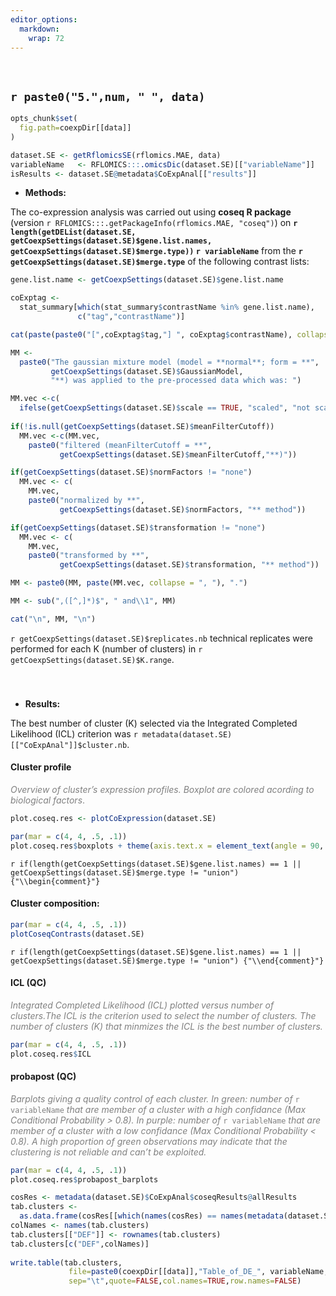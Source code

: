 ```yaml
---
editor_options: 
  markdown: 
    wrap: 72
---
```


<br>

## `r paste0("5.",num, " ", data)`

```r

opts_chunk$set(
  fig.path=coexpDir[[data]]
)

dataset.SE <- getRflomicsSE(rflomics.MAE, data)
variableName   <- RFLOMICS:::.omicsDic(dataset.SE)[["variableName"]]
isResults <- dataset.SE@metadata$CoExpAnal[["results"]]
```

* **Methods:**

The co-expression analysis was carried out using 
**coseq R package** (version `r RFLOMICS:::.getPackageInfo(rflomics.MAE, "coseq")`) on 
**`r length(getDEList(dataset.SE, getCoexpSettings(dataset.SE)$gene.list.names, getCoexpSettings(dataset.SE)$merge.type))`
`r variableName`** from
the
**`r getCoexpSettings(dataset.SE)$merge.type`** of the following 
contrast lists:

```r

gene.list.name <- getCoexpSettings(dataset.SE)$gene.list.name

coExptag <- 
  stat_summary[which(stat_summary$contrastName %in% gene.list.name),
               c("tag","contrastName")]

cat(paste(paste0("[",coExptag$tag,"] ", coExptag$contrastName), collapse = "\n"))

```

```r

MM <- 
  paste0("The gaussian mixture model (model = **normal**; form = **",
         getCoexpSettings(dataset.SE)$GaussianModel,
         "**) was applied to the pre-processed data which was: ")

MM.vec <-c(
  ifelse(getCoexpSettings(dataset.SE)$scale == TRUE, "scaled", "not scaled"))
  
if(!is.null(getCoexpSettings(dataset.SE)$meanFilterCutoff))
  MM.vec <-c(MM.vec,
    paste0("filtered (meanFilterCutoff = **",
           getCoexpSettings(dataset.SE)$meanFilterCutoff,"**)"))

if(getCoexpSettings(dataset.SE)$normFactors != "none")
  MM.vec <- c(
    MM.vec, 
    paste0("normalized by **", 
           getCoexpSettings(dataset.SE)$normFactors, "** method"))

if(getCoexpSettings(dataset.SE)$transformation != "none")
  MM.vec <- c(
    MM.vec, 
    paste0("transformed by **", 
           getCoexpSettings(dataset.SE)$transformation, "** method"))

MM <- paste0(MM, paste(MM.vec, collapse = ", "), ".")

MM <- sub(",([^,]*)$", " and\\1", MM)

cat("\n", MM, "\n")

```

`r getCoexpSettings(dataset.SE)$replicates.nb` 
technical replicates were performed for each K (number of clusters) in 
`r getCoexpSettings(dataset.SE)$K.range`.

<br>

### {.tabset}

* **Results:** 

The best number of cluster (K) selected via the Integrated Completed
Likelihood (ICL) criterion was
`r metadata(dataset.SE)[["CoExpAnal"]]$cluster.nb`.

#### Cluster profile

<p style="color:grey">
*Overview of cluster's expression profiles. Boxplot are colored acording to  biological  factors*.
</p>

```r
plot.coseq.res <- plotCoExpression(dataset.SE)

par(mar = c(4, 4, .5, .1))
plot.coseq.res$boxplots + theme(axis.text.x = element_text(angle = 90, hjust = 1))
```

`r if(length(getCoexpSettings(dataset.SE)$gene.list.names) == 1 || getCoexpSettings(dataset.SE)$merge.type != "union") {"\\begin{comment}"}`

#### Cluster composition:

```r
par(mar = c(4, 4, .5, .1))
plotCoseqContrasts(dataset.SE)
```

`r if(length(getCoexpSettings(dataset.SE)$gene.list.names) == 1 || getCoexpSettings(dataset.SE)$merge.type != "union") {"\\end{comment}"}`

#### ICL (QC)

<p style="color:grey">
*Integrated Completed Likelihood (ICL) plotted versus number of clusters.The ICL is the criterion used to select the number of clusters. The number of clusters (K) that minmizes the ICL is the best number of clusters.*
</p>

```r
par(mar = c(4, 4, .5, .1))
plot.coseq.res$ICL 
```

#### probapost (QC)

<p style="color:grey">
*Barplots giving a quality control of each cluster. In green: number of* `r variableName` *that are member of a cluster with a high confidance (Max Conditional Probability  > 0.8). In purple:  number of* `r variableName` *that are member of a cluster with a low confidance (Max Conditional Probability < 0.8). A high proportion of green observations may indicate that the clustering is not reliable and can't be exploited.*
</p>

```r
par(mar = c(4, 4, .5, .1))
plot.coseq.res$probapost_barplots 
```


```r

cosRes <- metadata(dataset.SE)$CoExpAnal$coseqResults@allResults
tab.clusters <- 
  as.data.frame(cosRes[[which(names(cosRes) == names(metadata(dataset.SE)$CoExpAnal$cluster.nb))]])
colNames <- names(tab.clusters)
tab.clusters[["DEF"]] <- rownames(tab.clusters)
tab.clusters[c("DEF",colNames)]
      
write.table(tab.clusters,
             file=paste0(coexpDir[[data]],"Table_of_DE_", variableName,"_per_cluster",".txt"),
             sep="\t",quote=FALSE,col.names=TRUE,row.names=FALSE)

```

### {-}
